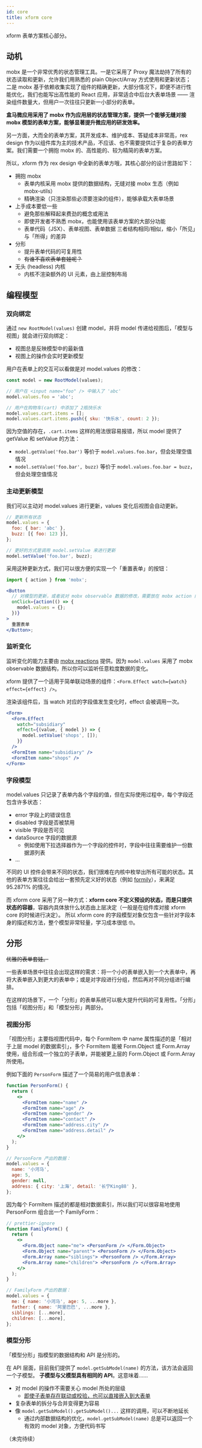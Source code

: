 ```yaml
---
id: core
title: xform core
---
```


xform 表单方案核心部分。

## 动机

mobx 是一个非常优秀的状态管理工具。一是它采用了 Proxy 魔法劫持了所有的状态读取和更新，允许我们用熟悉的 plain Object/Array 方式使用和更新状态；二是 mobx 基于依赖收集实现了组件的精确更新，大部分情况下，即便不进行性能优化，我们也能写出高性能的 React 应用，非常适合中后台大表单场景 —— 渲染组件数量大，但用户一次往往只更新一小部分的表单。

**盒马微应用采用了 mobx 作为应用层的状态管理方案，提供一个能够无缝对接 mobx 模型的表单方案，能够显著提升微应用的研发效率。**

另一方面，大而全的表单方案，其开发成本、维护成本、答疑成本非常高，rex design 作为以组件库为主的技术产品，不应该、也不需要提供过于复杂的表单方案。我们需要一个拥抱 mobx 的、高性能的、较为精简的表单方案。

所以，xform 作为 rex design 中全新的表单方哦，其核心部分的设计思路如下：

- 拥抱 mobx
  - 表单内核采用 mobx 提供的数据结构，无缝对接 mobx 生态（例如 mobx-utils）
  - 精确渲染（只渲染那些必须要渲染的组件），能够承载大表单场景
- 上手成本要低一些
  - 避免那些解释起来费劲的概念或用法
  - 即使开发者不熟悉 mobx，也能使用该表单方案的大部分功能
  - 表单代码（JSX）、表单视图、表单数据 三者结构相同/相似，缩小「所见」与「所得」的差异
- 分形
  - 提升表单代码的可复用性
  - ~~有谁不喜欢表单套娃呢？~~
- 无头 (headless) 内核
  - 内核不渲染额外的 UI 元素，由上层控制布局

## 编程模型

### 双向绑定

通过 `new RootModel(values)` 创建 model，并将 model 传递给视图后，「模型与视图」就会进行双向绑定：

- 视图总是反映模型中的最新值
- 视图上的操作会实时更新模型

用户在表单上的交互可以看做是对 model.values 的修改：

```jsx
const model = new RootModel(values);

// 用户在 <input name="foo" /> 中输入了 'abc'
model.values.foo = 'abc';

// 用户在购物车(cart) 中添加了 2瓶快乐水
model.values.cart.items = [];
model.values.cart.items.push({ sku: '快乐水', count: 2 });
```

因为空值的存在，`.cart.items` 这样的用法很容易报错，所以 model 提供了 getValue 和 setValue 的方法：

- `model.getValue('foo.bar')` 等价于 `model.values.foo.bar`，但会处理空值情况
- `model.setValue('foo.bar', buzz)` 等价于 `model.values.foo.bar = buzz`，但会处理空值情况

### 主动更新模型

我们可以主动对 model.values 进行更新，values 变化后视图会自动更新。

```jsx
// 更新所有状态
model.values = {
  foo: { bar: 'abc' },
  buzz: [{ foo: 123 }],
};

// 更好的方式是调用 model.setValue 来进行更新
model.setValue('foo.bar', buzz);
```

采用这种更新方式，我们可以很方便的实现一个「重置表单」的按钮：

```jsx
import { action } from 'mobx';

<Button
  // 对模型的更新，或者说对 mobx observable 数据的修改，需要放在 mobx action 内
  onClick={action(() => {
    model.values = {};
  })}
>
  重置表单
</Button>;
```

### 监听变化

监听变化的能力主要由 [mobx reactions](https://mobx.js.org/reactions.html) 提供。因为 `model.values` 采用了 mobx observable 数据结构，所以你可以监听任意粒度数据的变化。

xform 提供了一个适用于简单联动场景的组件：`<Form.Effect watch={watch} effect={effect} />`。

渲染该组件后，当 watch 对应的字段值发生变化时，effect 会被调用一次。

```jsx
<Form>
  <Form.Effect
    watch="subsidiary"
    effect={(value, { model }) => {
      model.setValue('shops', []);
    }}
  />
  <FormItem name="subsidiary" />
  <FormItem name="shops" />
</Form>
```

### 字段模型

model.values 只记录了表单内各个字段的值，但在实际使用过程中，每个字段还包含许多状态：

- error 字段上的错误信息
- disabled 字段是否被禁用
- visible 字段是否可见
- dataSource 字段的数据源
  - 例如使用下拉选择器作为一个字段的控件时，字段中往往需要维护一份数据源列表
- ...

不同的 UI 控件会带来不同的状态，我们很难在内核中枚举出所有可能的状态。其他的表单方案往往会给出一套预先定义好的状态（例如 [formily](https://github.com/alibaba/formily/blob/d772523574bda50a9ecf42e92ca6f17a0f4a6422/packages/core/src/models/Field.ts#L121-L146)），来满足 95.2871% 的情况。

而 xform core 采用了另一种方式：**xform core 不定义预设的状态，而是只提供状态的容器**，容器内具体放什么状态由上层决定（一般是在组件库对接 xform core 的时候进行决定）。 所以 xform core 的字段模型对象仅包含一些针对字段本身的描述和方法，整个模型非常轻量，学习成本很低 🤓。

## 分形

~~优雅的表单套娃。~~

一些表单场景中往往会出现这样的需求：将一个小的表单嵌入到一个大表单中，再将大表单嵌入到更大的表单中；或是对字段进行分组，然后再对不同分组进行编排。

在这样的场景下，一个「分形」的表单系统可以极大提升代码的可复用性。「分形」包括「视图分形」和「模型分形」两部分。

### 视图分形

「视图分形」主要指视图代码中，每个 FormItem 中 name 属性描述的是「相对于上层 model 的数据索引」，多个 FormItem 能被 Form.Object 或 Form.Array 使用，组合形成一个独立的子表单，并能被更上层的 Form.Object 或 Form.Array 所使用。

例如下面的 `PersonForm` 描述了一个简易的用户信息表单：

```jsx
function PersonForm() {
  return (
    <>
      <FormItem name="name" />
      <FormItem name="age" />
      <FormItem name="gender" />
      <FormItem name="contact" />
      <FormItem name="address.city" />
      <FormItem name="address.detail" />
    </>
  );
}

// PersonForm 产出的数据：
model.values = {
  name: '小河马',
  age: 5,
  gender: null,
  address: { city: '上海', detail: '长宁King88' },
};
```

因为每个 FormItem 描述的都是相对数据索引，所以我们可以很容易地使用 PersonForm 组合出一个 FamilyForm：

```jsx
// prettier-ignore
function FamilyForm() {
  return (
    <>
      <Form.Object name="me"> <PersonForm /> </Form.Object>
      <Form.Object name="parent"> <PersonForm /> </Form.Object>
      <Form.Array name="siblings"> <PersonForm /> </Form.Array>
      <Form.Array name="children"> <PersonForm /> </Form.Array>
    </>
  );
}

// FamilyForm 产出的数据：
model.values = {
  me: { name: '小河马', age: 5, ...more },
  father: { name: '阿里巴巴', ...more },
  siblings: [...more],
  children: [...more],
};
```

### 模型分形

「模型分形」指模型的数据结构和 API 是分形的。

在 API 层面，目前我们提供了 `model.getSubModel(name)` 的方法，该方法会返回一个子模型。 **子模型与父模型具有相同的 API**。这意味着……

- 对 model 的操作不需要关心 model 所处的层级
  - [即使子表单存在联动或校验，也可以直接嵌入到大表单](biz#数组元素内部联动)
- 复杂表单的拆分与合并变得更为容易
- 像 `model.getSubModel().getSubModel()...` 这样的调用，可以不断地延长
  - 通过内部数据结构的优化，`model.getSubModel(name)` 总是可以返回一个有效的 model 对象，方便代码书写

（未完待续）
